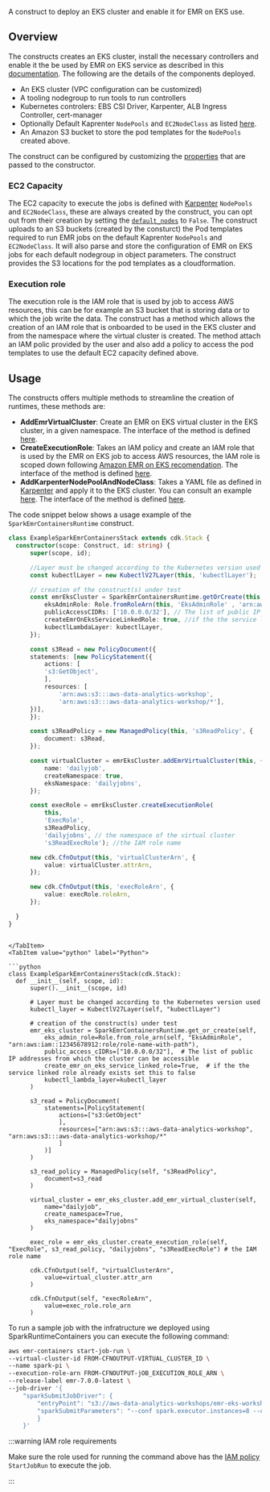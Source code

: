 [//]: # (This file is generated, do not modify directly, update the README.md in framework/src/processing)

A construct to deploy an EKS cluster and enable it for EMR on EKS use. 

## Overview

The constructs creates an EKS cluster, install the necessary controllers and enable it the be used by EMR on EKS service as described in this [documentation](https://docs.aws.amazon.com/emr/latest/EMR-on-EKS-DevelopmentGuide/setting-up-cluster-access.html). The following are the details of the components deployed.

 * An EKS cluster (VPC configuration can be customized)
 * A tooling nodegroup to run tools to run controllers
 * Kubernetes controlers: EBS CSI Driver, Karpenter, ALB Ingress Controller, cert-manager  
 * Optionally Default Kaprenter `NodePools` and `EC2NodeClass` as listed [here](https://github.com/awslabs/data-solutions-framework-on-aws/tree/main/framework/src/processing/lib/spark-runtime/emr-containers/resources/k8s/karpenter-provisioner-config).
 * An Amazon S3 bucket to store the pod templates for the `NodePools` created above.

The construct can be configured by customizing the [properties]((https://constructs.dev/packages/aws-dsf/v/1.0.0-rc.5/api/SparkEmrContainersRuntimeProps?lang=python&submodule=processing)) that are passed to the constructor.

### EC2 Capacity

The EC2 capacity to execute the jobs is defined with [Karpenter](https://karpenter.sh/docs/getting-started/) `NodePools` and `EC2NodeClass`, these are always created by the construct, you can opt out from their creation by setting the [`default_nodes`](https://constructs.dev/packages/aws-dsf/v/1.0.0-rc.5/api/SparkEmrContainersRuntimeProps?lang=python&submodule=processing#property.defaultNodes) to `False`. The construct uploads to an S3 buckets (created by the consturct) the Pod templates required to run EMR jobs on the default Kaprenter `NodePools` and `EC2NodeClass`. It will also parse and store the configuration of EMR on EKS jobs for each default nodegroup in object parameters. The construct provides the S3 locations for the pod templates as a cloudformation.

### Execution role

The execution role is the IAM role that is used by job to access AWS resources, this can be for example an S3 bucket that is storing data or to which the job write the data. The construct has a method which allows the creation of an IAM role that is onboarded to be used in the EKS cluster and from the namespace where the virtual cluster is created. The method attach an IAM polic provided by the user and also add a policy to access the pod templates to use the default EC2 capacity defined above.

## Usage

The constructs offers multiple methods to streamline the creation of runtimes, these methods are:

  * **AddEmrVirtualCluster**: Create an EMR on EKS virtual cluster in the EKS cluster, in a given namespace. The interface of the method is defined [here](https://constructs.dev/packages/aws-dsf/v/1.0.0-rc.5/api/SparkEmrContainersRuntime?lang=python&submodule=processing#addEmrVirtualCluster).
  * **CreateExecutionRole**: Takes an IAM policy and create an IAM role that is used by the EMR on EKS job to access AWS resources, the IAM role is scoped down following [Amazon EMR on EKS recomendation](https://docs.aws.amazon.com/emr/latest/EMR-on-EKS-DevelopmentGuide/iam-execution-role.html). The interface of the method is defined [here](https://constructs.dev/packages/aws-dsf/v/1.0.0-rc.5/api/SparkEmrContainersRuntime?lang=python&submodule=processing#createExecutionRole).
  * **AddKarpenterNodePoolAndNodeClass**: Takes a YAML file as defined in [Karpenter](https://karpenter.sh/docs/getting-started/getting-started-with-karpenter/#5-create-nodepool) and apply it to the EKS cluster. You can consult an example [here](https://github.com/awslabs/data-solutions-framework-on-aws/blob/main/framework/src/processing/lib/spark-runtime/emr-containers/resources/k8s/karpenter-provisioner-config/v0.32.1/critical-provisioner.yml). The interface of the method is defined [here](https://constructs.dev/packages/aws-dsf/v/1.0.0-rc.5/api/SparkEmrContainersRuntime?lang=python&submodule=processing#addKarpenterNodePoolAndNodeClass).

The code snippet below shows a usage example of the `SparkEmrContainersRuntime` construct.

<Tabs>
  <TabItem value="typescript" label="TypeScript" default>

  ```typescript
class ExampleSparkEmrContainersStack extends cdk.Stack {
    constructor(scope: Construct, id: string) {
        super(scope, id);

        //Layer must be changed according to the Kubernetes version used
        const kubectlLayer = new KubectlV27Layer(this, 'kubectlLayer');

        // creation of the construct(s) under test
        const emrEksCluster = SparkEmrContainersRuntime.getOrCreate(this, {
            eksAdminRole: Role.fromRoleArn(this, 'EksAdminRole' , 'arn:aws:iam::12345678912:role/role-name-with-path'),
            publicAccessCIDRs: ['10.0.0.0/32'], // The list of public IP addresses from which the cluster can be accessible
            createEmrOnEksServiceLinkedRole: true, //if the the service linked role already exists set this to false
            kubectlLambdaLayer: kubectlLayer,
        });

        const s3Read = new PolicyDocument({
        statements: [new PolicyStatement({
            actions: [
            's3:GetObject',
            ],
            resources: [
                'arn:aws:s3:::aws-data-analytics-workshop',
                'arn:aws:s3:::aws-data-analytics-workshop/*'],
        })],
        });

        const s3ReadPolicy = new ManagedPolicy(this, 's3ReadPolicy', {
            document: s3Read,
        });

        const virtualCluster = emrEksCluster.addEmrVirtualCluster(this, {
            name: 'dailyjob',
            createNamespace: true,
            eksNamespace: 'dailyjobns',
        });

        const execRole = emrEksCluster.createExecutionRole(
            this,
            'ExecRole',
            s3ReadPolicy,
            'dailyjobns', // the namespace of the virtual cluster
            's3ReadExecRole'); //the IAM role name

        new cdk.CfnOutput(this, 'virtualClusterArn', {
            value: virtualCluster.attrArn,
        });

        new cdk.CfnOutput(this, 'execRoleArn', {
            value: execRole.roleArn,
        });

    }
}
  ```
  
  ```mdx-code-block
  
  </TabItem>
  <TabItem value="python" label="Python">

  ```python
class ExampleSparkEmrContainersStack(cdk.Stack):
    def __init__(self, scope, id):
        super().__init__(scope, id)

        # Layer must be changed according to the Kubernetes version used
        kubectl_layer = KubectlV27Layer(self, "kubectlLayer")

        # creation of the construct(s) under test
        emr_eks_cluster = SparkEmrContainersRuntime.get_or_create(self,
            eks_admin_role=Role.from_role_arn(self, "EksAdminRole", "arn:aws:iam::12345678912:role/role-name-with-path"),
            public_access_cIDRs=["10.0.0.0/32"],  # The list of public IP addresses from which the cluster can be accessible
            create_emr_on_eks_service_linked_role=True,  # if the the service linked role already exists set this to false
            kubectl_lambda_layer=kubectl_layer
        )

        s3_read = PolicyDocument(
            statements=[PolicyStatement(
                actions=["s3:GetObject"
                ],
                resources=["arn:aws:s3:::aws-data-analytics-workshop", "arn:aws:s3:::aws-data-analytics-workshop/*"
                ]
            )]
        )

        s3_read_policy = ManagedPolicy(self, "s3ReadPolicy",
            document=s3_read
        )

        virtual_cluster = emr_eks_cluster.add_emr_virtual_cluster(self,
            name="dailyjob",
            create_namespace=True,
            eks_namespace="dailyjobns"
        )

        exec_role = emr_eks_cluster.create_execution_role(self, "ExecRole", s3_read_policy, "dailyjobns", "s3ReadExecRole") # the IAM role name

        cdk.CfnOutput(self, "virtualClusterArn",
            value=virtual_cluster.attr_arn
        )

        cdk.CfnOutput(self, "execRoleArn",
            value=exec_role.role_arn
        )
  ```

  </TabItem>
</Tabs>

To run a sample job with the infratructure we deployed using SparkRuntimeContainers you can execute the following command:

```sh
aws emr-containers start-job-run \
--virtual-cluster-id FROM-CFNOUTPUT-VIRTUAL_CLUSTER_ID \
--name spark-pi \
--execution-role-arn FROM-CFNOUTPUT-jOB_EXECUTION_ROLE_ARN \
--release-label emr-7.0.0-latest \
--job-driver '{
    "sparkSubmitJobDriver": {
        "entryPoint": "s3://aws-data-analytics-workshops/emr-eks-workshop/scripts/pi.py",
        "sparkSubmitParameters": "--conf spark.executor.instances=8 --conf spark.executor.memory=2G --conf spark.executor.cores=2 --conf spark.driver.cores=1 --conf spark.kubernetes.driver.podTemplateFile=FROM-CFNOUTPUT-DRIVER-POD-TEMPLATE --conf spark.kubernetes.executor.podTemplateFile=FROM-CFNOUTPUT-EXECUTOR-POD-TEMPLATE"
        }
    }'
```

:::warning IAM role requirements

Make sure the role used for running the command above has the [IAM policy](https://docs.aws.amazon.com/service-authorization/latest/reference/list_amazonemroneksemrcontainers.html#amazonemroneksemrcontainers-actions-as-permissions) `StartJobRun` to execute the job.

:::


